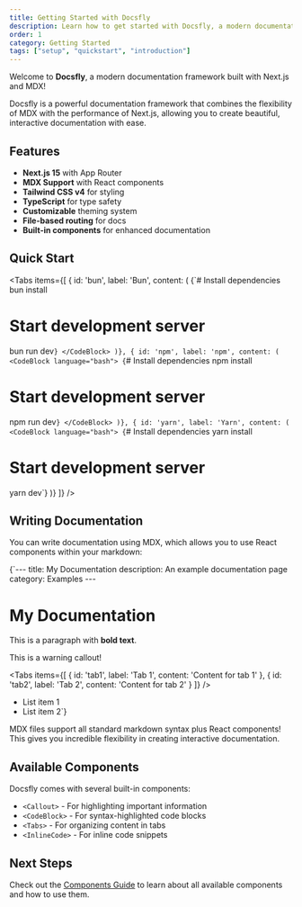 ```yaml
---
title: Getting Started with Docsfly
description: Learn how to get started with Docsfly, a modern documentation framework built with Next.js and MDX.
order: 1
category: Getting Started
tags: ["setup", "quickstart", "introduction"]
---
```


Welcome to **Docsfly**, a modern documentation framework built with Next.js and MDX!

<Callout type="info" title="What is Docsfly?">
Docsfly is a powerful documentation framework that combines the flexibility of MDX with the performance of Next.js, allowing you to create beautiful, interactive documentation with ease.
</Callout>

## Features

- **Next.js 15** with App Router
- **MDX Support** with React components
- **Tailwind CSS v4** for styling
- **TypeScript** for type safety
- **Customizable** theming system
- **File-based routing** for docs
- **Built-in components** for enhanced documentation

## Quick Start

<Tabs items={[
  { id: 'bun', label: 'Bun', content: (
    <CodeBlock language="bash">
      {`# Install dependencies
bun install

# Start development server
bun run dev`}
    </CodeBlock>
  )},
  { id: 'npm', label: 'npm', content: (
    <CodeBlock language="bash">
      {`# Install dependencies
npm install

# Start development server
npm run dev`}
    </CodeBlock>
  )},
  { id: 'yarn', label: 'Yarn', content: (
    <CodeBlock language="bash">
      {`# Install dependencies
yarn install

# Start development server
yarn dev`}
    </CodeBlock>
  )}
]} />

## Writing Documentation

You can write documentation using MDX, which allows you to use React components within your markdown:

<CodeBlock language="mdx" filename="example.mdx">
{`---
title: My Documentation
description: An example documentation page
category: Examples
---

# My Documentation

This is a paragraph with **bold text**.

<Callout type="warning">
This is a warning callout!
</Callout>

<Tabs items={[
  { id: 'tab1', label: 'Tab 1', content: 'Content for tab 1' },
  { id: 'tab2', label: 'Tab 2', content: 'Content for tab 2' }
]} />

- List item 1
- List item 2`}
</CodeBlock>

<Callout type="success" title="Pro Tip">
MDX files support all standard markdown syntax plus React components! This gives you incredible flexibility in creating interactive documentation.
</Callout>

## Available Components

Docsfly comes with several built-in components:

- `<Callout>` - For highlighting important information
- `<CodeBlock>` - For syntax-highlighted code blocks
- `<Tabs>` - For organizing content in tabs
- `<InlineCode>` - For inline code snippets

## Next Steps

Check out the [Components Guide](/docs/components) to learn about all available components and how to use them.